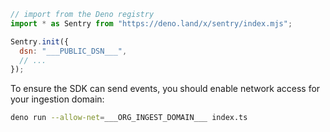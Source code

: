 ```javascript
// import from the Deno registry
import * as Sentry from "https://deno.land/x/sentry/index.mjs";

Sentry.init({
  dsn: "___PUBLIC_DSN___",
  // ...
});
```

To ensure the SDK can send events, you should enable network access for your
ingestion domain:

```bash
deno run --allow-net=___ORG_INGEST_DOMAIN___ index.ts
```
